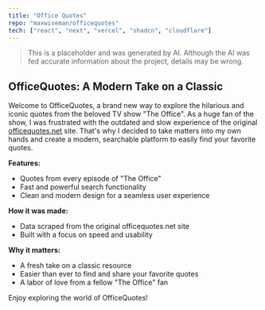 ```yaml
---
title: "Office Quotes"
repo: "maxwiseman/officequotes"
tech: ["react", "next", "vercel", "shadcn", "cloudflare"]
---
```


> This is a placeholder and was generated by AI. Although the AI was fed accurate information about the project, details may be wrong.

## OfficeQuotes: A Modern Take on a Classic

Welcome to OfficeQuotes, a brand new way to explore the hilarious and iconic quotes from the beloved TV show "The Office". As a huge fan of the show, I was frustrated with the outdated and slow experience of the original [officequotes.net](https://officequotes.net) site. That's why I decided to take matters into my own hands and create a modern, searchable platform to easily find your favorite quotes.

<SiteScreenshot title="Homepage" src="https://quotes.maxwiseman.io/episodes/a-benihana-christmas" imgSrc="/quotes-preview.png" />

**Features:**

* Quotes from every episode of "The Office"
* Fast and powerful search functionality
* Clean and modern design for a seamless user experience

**How it was made:**

* Data scraped from the original officequotes.net site
* Built with a focus on speed and usability

**Why it matters:**

* A fresh take on a classic resource
* Easier than ever to find and share your favorite quotes
* A labor of love from a fellow "The Office" fan

Enjoy exploring the world of OfficeQuotes!
